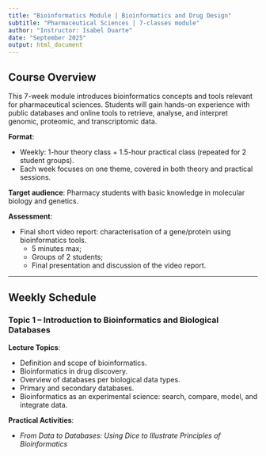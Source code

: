 ```yaml
---
title: "Bioinformatics Module | Bioinformatics and Drug Design"
subtitle: "Pharmaceutical Sciences | 7-classes module"
author: "Instructor: Isabel Duarte"
date: "September 2025"
output: html_document
---
```


## Course Overview

This 7-week module introduces bioinformatics concepts and tools relevant for pharmaceutical sciences. Students will gain hands-on experience with public databases and online tools to retrieve, analyse, and interpret genomic, proteomic, and transcriptomic data.

**Format**:  

- Weekly: 1-hour theory class + 1.5-hour practical class (repeated for 2 student groups).
- Each week focuses on one theme, covered in both theory and practical sessions.


**Target audience**: Pharmacy students with basic knowledge in molecular biology and genetics.

**Assessment**:

- Final short video report: characterisation of a gene/protein using bioinformatics tools.
  - 5 minutes max;
  - Groups of 2 students;
  - Final presentation and discussion of the video report.

---

## Weekly Schedule

### Topic 1 – Introduction to Bioinformatics and Biological Databases

**Lecture Topics**:

- Definition and scope of bioinformatics.
- Bioinformatics in drug discovery.
- Overview of databases per biological data types.
- Primary and secondary databases.
- Bioinformatics as an experimental science: search, compare, model, and integrate data.


**Practical Activities**:

- *From Data to Databases: Using Dice to Illustrate Principles of Bioinformatics*




